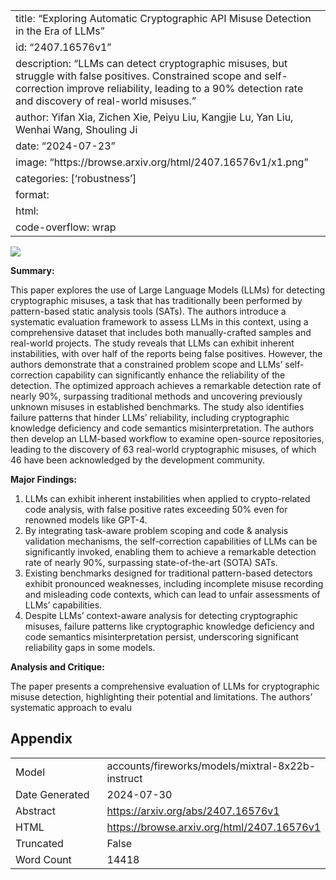 
---
title: "Exploring Automatic Cryptographic API Misuse Detection in the Era of LLMs"
id: "2407.16576v1"
description: "LLMs can detect cryptographic misuses, but struggle with false positives. Constrained scope and self-correction improve reliability, leading to a 90% detection rate and discovery of real-world misuses."
author: Yifan Xia, Zichen Xie, Peiyu Liu, Kangjie Lu, Yan Liu, Wenhai Wang, Shouling Ji
date: "2024-07-23"
image: "https://browse.arxiv.org/html/2407.16576v1/x1.png"
categories: ['robustness']
format:
  html:
    code-overflow: wrap
---

![](https://browse.arxiv.org/html/2407.16576v1/x1.png)

**Summary:**

This paper explores the use of Large Language Models (LLMs) for detecting cryptographic misuses, a task that has traditionally been performed by pattern-based static analysis tools (SATs). The authors introduce a systematic evaluation framework to assess LLMs in this context, using a comprehensive dataset that includes both manually-crafted samples and real-world projects. The study reveals that LLMs can exhibit inherent instabilities, with over half of the reports being false positives. However, the authors demonstrate that a constrained problem scope and LLMs' self-correction capability can significantly enhance the reliability of the detection. The optimized approach achieves a remarkable detection rate of nearly 90%, surpassing traditional methods and uncovering previously unknown misuses in established benchmarks. The study also identifies failure patterns that hinder LLMs' reliability, including cryptographic knowledge deficiency and code semantics misinterpretation. The authors then develop an LLM-based workflow to examine open-source repositories, leading to the discovery of 63 real-world cryptographic misuses, of which 46 have been acknowledged by the development community.

**Major Findings:**

1. LLMs can exhibit inherent instabilities when applied to crypto-related code analysis, with false positive rates exceeding 50% even for renowned models like GPT-4.
2. By integrating task-aware problem scoping and code & analysis validation mechanisms, the self-correction capabilities of LLMs can be significantly invoked, enabling them to achieve a remarkable detection rate of nearly 90%, surpassing state-of-the-art (SOTA) SATs.
3. Existing benchmarks designed for traditional pattern-based detectors exhibit pronounced weaknesses, including incomplete misuse recording and misleading code contexts, which can lead to unfair assessments of LLMs' capabilities.
4. Despite LLMs' context-aware analysis for detecting cryptographic misuses, failure patterns like cryptographic knowledge deficiency and code semantics misinterpretation persist, underscoring significant reliability gaps in some models.

**Analysis and Critique:**

The paper presents a comprehensive evaluation of LLMs for cryptographic misuse detection, highlighting their potential and limitations. The authors' systematic approach to evalu

## Appendix

|          |          |
|----------|----------|
| Model     | accounts/fireworks/models/mixtral-8x22b-instruct       |
| Date Generated     | 2024-07-30       |
| Abstract | [https://arxiv.org/abs/2407.16576v1](https://arxiv.org/abs/2407.16576v1)        |
| HTML     | [https://browse.arxiv.org/html/2407.16576v1](https://browse.arxiv.org/html/2407.16576v1)       |
| Truncated       | False       |
| Word Count       | 14418       |
